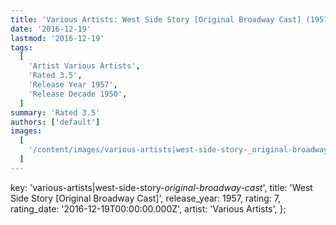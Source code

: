 ```yaml
---
title: 'Various Artists: West Side Story [Original Broadway Cast] (1957)'
date: '2016-12-19'
lastmod: '2016-12-19'
tags:
  [
    'Artist Various Artists',
    'Rated 3.5',
    'Release Year 1957',
    'Release Decade 1950',
  ]
summary: 'Rated 3.5'
authors: ['default']
images:
  [
    '/content/images/various-artists|west-side-story-_original-broadway-cast_.jpg',
  ]
---
```


  key: 'various-artists|west-side-story-_original-broadway-cast_',
  title: 'West Side Story [Original Broadway Cast]',
  release_year: 1957,
  rating: 7,
  rating_date: '2016-12-19T00:00:00.000Z',
  artist: 'Various Artists',
};

<MusicRating data={data} />
